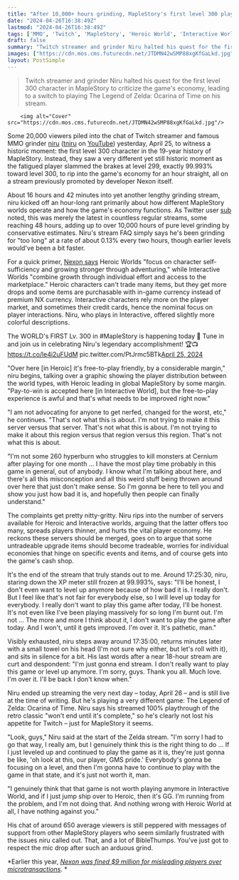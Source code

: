 ```yaml
---
title: "After 10,000+ hours grinding, MapleStory's first level 300 player slams the brakes at 299.99 to rant about the MMO and then quit, all on a dev-promoted stream"
date: "2024-04-26T16:38:49Z"
lastmod: "2024-04-26T16:38:49Z"
tags: ['MMO', 'Twitch', 'MapleStory', 'Heroic World', 'Interactive World', 'Pay-to-Win', 'Cash Shop', 'The Legend of Zelda: Ocarina of Time']
draft: false
summary: "Twitch streamer and grinder Niru halted his quest for the first level 300 character in MapleStory to criticize the game's economy, leading to a switch to playing The Legend of Zelda: Ocarina of Time on his stream."
images: ["https://cdn.mos.cms.futurecdn.net/JTDMN42wSMP88xgKfGaLkd.jpg"]
layout: PostSimple
---
```

> Twitch streamer and grinder Niru halted his quest for the first level 300 character in MapleStory to criticize the game's economy, leading to a switch to playing The Legend of Zelda: Ocarina of Time on his stream.


        <img alt="Cover" src="https://cdn.mos.cms.futurecdn.net/JTDMN42wSMP88xgKfGaLkd.jpg"/>
        
Some 20,000 viewers piled into the chat of Twitch streamer and famous MMO grinder [<u>niru</u>](https://www.twitch.tv/videos/2128984579) ([tniru](https://www.youtube.com/@nirupudding) on [YouTube](https://www.gamesradar.com/tag/youtube/)) yesterday, April 25, to witness a historic moment: the first level 300 character in the 19-year history of MapleStory. Instead, they saw a very different yet still historic moment as the fatigued player slammed the brakes at level 299, exactly 99.993% toward level 300, to rip into the game's economy for an hour straight, all on a stream previously promoted by developer Nexon itself. 

About 16 hours and 42 minutes into yet another lengthy grinding stream, niru kicked off an hour-long rant primarily about how different MapleStory worlds operate and how the game's economy functions. As Twitter user [<u>sub</u>](https://twitter.com/subluxemk/status/1783639178590531710?s=46&t=alkLOxZq4svfFp3FFyoP6g) noted, this was merely the latest in countless regular streams, some reaching 48 hours, adding up to over 10,000 hours of pure level grinding by conservative estimates. Niru's stream FAQ simply says he's been grinding for "too long" at a rate of about 0.13% every two hours, though earlier levels would've been a bit faster. 

For a quick primer, [<u>Nexon says</u>](https://support-maplestory.nexon.net/hc/en-us/articles/22984919392788-What-are-Heroic-Interactive-and-Seasonal-Worlds) Heroic Worlds "focus on character self-sufficiency and growing stronger through adventuring," while Interactive Worlds "combine growth through individual effort and access to the marketplace." Heroic characters can't trade many items, but they get more drops and some items are purchasable with in-game currency instead of premium NX currency. Interactive characters rely more on the player market, and sometimes their credit cards, hence the nominal focus on player interactions. Niru, who plays in Interactive, offered slightly more colorful descriptions. 

The WORLD's FIRST Lv. 300 in #MapleStory is happening today 🤯 Tune in and join us in celebrating Niru's legendary accomplishment! 🏆📺 https://t.co/le4i2uFUdM pic.twitter.com/PtJrmc5BTk[April 25, 2024](https://twitter.com/MapleStory/status/1783562860108316936)

"Over here [in Heroic] it's free-to-play friendly, by a considerable margin," niru begins, talking over a graphic showing the player distribution between the world types, with Heroic leading in global MapleStory by some margin. "Pay-to-win is accepted here [in Interactive World], but the free-to-play experience is awful and that's what needs to be improved right now." 

"I am not advocating for anyone to get nerfed, changed for the worst, etc," he continues. "That's not what this is about. I'm not trying to make it this server versus that server. That's not what this is about. I'm not trying to make it about this region versus that region versus this region. That's not what this is about. 

"I'm not some 260 hyperburn who struggles to kill monsters at Cernium after playing for one month ... I have the most play time probably in this game in general, out of anybody. I know what I'm talking about here, and there's all this misconception and all this weird stuff being thrown around over here that just don't make sense. So I'm gonna be here to tell you and show you just how bad it is, and hopefully then people can finally understand."

The complaints get pretty nitty-gritty. Niru rips into the number of servers available for Heroic and Interactive worlds, arguing that the latter offers too many, spreads players thinner, and hurts the vital player economy. He reckons these servers should be merged, goes on to argue that some untradeable upgrade items should become tradeable, worries for individual economies that hinge on specific events and items, and of course gets into the game's cash shop. 

It's the end of the stream that truly stands out to me. Around 17:25:30, niru, staring down the XP meter still frozen at 99.993%, says: "I'll be honest, I don't even want to level up anymore because of how bad it is. I really don't. But I feel like that's not fair for everybody else, so I will level up today for everybody. I really don't want to play this game after today, I'll be honest. It's not even like I've been playing massively for so long I'm burnt out. I'm not ... The more and more I think about it, I don't want to play the game after today. And I won't, until it gets improved. I'm over it. It's pathetic, man." 

Visibly exhausted, niru steps away around 17:35:00, returns minutes later with a small towel on his head (I'm not sure why either, but let's roll with it), and sits in silence for a bit. His last words after a near 18-hour stream are curt and despondent: "I'm just gonna end stream. I don't really want to play this game or level up anymore. I'm sorry, guys. Thank you all. Much love. I'm over it. I'll be back I don't know when."

Niru ended up streaming the very next day – today, April 26 – and is still live at the time of writing. But he's playing a very different game: The Legend of Zelda: Ocarina of Time. Niru says his streamed 100% playthrough of the retro classic "won't end until it's complete," so he's clearly not lost his appetite for Twitch – just for MapleStory it seems. 

"Look, guys," Niru said at the start of the Zelda stream. "I'm sorry I had to go that way, I really am, but I genuinely think this is the right thing to do ... If I just leveled up and continued to play the game as it is, they're just gonna be like, 'oh look at this, our player, GMS pride.' Everybody's gonna be focusing on a level, and then I'm gonna have to continue to play with the game in that state, and it's just not worth it, man. 

"I genuinely think that that game is not worth playing anymore in Interactive World, and if I just jump ship over to Heroic, then it's GG. I'm running from the problem, and I'm not doing that. And nothing wrong with Heroic World at all, I have nothing against you." 

His chat of around 650 average viewers is still peppered with messages of support from other MapleStory players who seem similarly frustrated with the issues niru called out. That, and a lot of BibleThumps. You've just got to respect the mic drop after such an arduous grind. 

*Earlier this year, *[<u><em>Nexon was fined $9 million for misleading players over microtransactions</em></u>](https://www.gamesradar.com/mmo-dev-fined-record-breaking-dollar9-million-fee-for-misleading-players-over-microtransactions/)*. * 
        